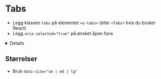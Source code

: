 
<Meta of={stories} />

# Tabs

- Legg klassen `tabs` på elementet `<u-tabs>` (eller `<Tabs>` hvis du bruker React)
- Legg `aria-selected="true"` på ønsket åpen fane

<Details>
<Details.Summary>Hva er `u-tabs`?</Details.Summary>

[u-tabs](https://u-elements.github.io/u-elements/elements/u-tabs) er en del av prosjektet [u-elements](https://u-elements.github.io/u-elements)
som sikrer universell utforming. Dette lastes automatisk når du bruker `@mattilsynet/design`.
Du kan også hente inn tilhørende HTMLElement interface ved behov:
```
import {
  UHTMLTabsElement,
  UHTMLTabElement,
  UHTMLTabListElement,
  UHTMLTabPanelElement
} from '@mattilsynet/design'
```
</Details>


<Canvas of={stories.Default} />

## Størrelser
- Bruk `data-size="sm | md | lg"`

<Canvas of={stories.Sizes} />

<CssVariables component="tabs" />